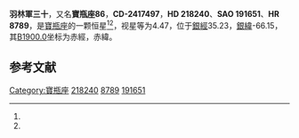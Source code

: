 {{Starbox begin
| name = 羽林軍三十
}}
{{Starbox observe
| epoch = [[J2000.0|J2000.0]]
| constell = [[寶瓶座|寶瓶座]]<ref name=SIMBAD>{{cite web
 | url=http://simbad.u-strasbg.fr/simbad/sim-id?Ident=HR+8789
 | title =Pulsating variable Star
 | publisher=Centre de Données astronomiques de Strasbourg
 | work=SIMBAD
 | accessdate=2012-07-13}}</ref><ref name=DATA>{{cite web
 | url=http://vizier.u-strasbg.fr/viz-bin/VizieR-5?-out.add=.&-source=5050&-corr=PK=HR&-out.max=9999&HR=8789
 | title=VizieR Detailed Page
 | accessdate=2012-07-13
 | archive-date=2016-03-05
 | archive-url=https://web.archive.org/web/20160305030452/http://vizier.u-strasbg.fr/viz-bin/VizieR-5?-out.add=.&-source=5050&-corr=PK=HR&-out.max=9999&HR=8789
 | dead-url=no
 }}</ref>
| 星官 = [[羽林軍_(星官)|羽林軍 (星官)]] [[室宿|室宿]]
| ra = {{RA|23|6|40.9}}<ref name=SIMBAD /><ref name=DATA />
| dec = {{DEC|-23|44|35}}<ref name=SIMBAD /><ref name=DATA />
| appmag_v = 4.47<ref name=SIMBAD /><ref name=DATA />
}}
{{Starbox character
| class = G9III<ref name=SIMBAD /><ref name=DATA />
| b-v = 0.9<ref name=SIMBAD /><ref name=DATA />
| u-b = 0.58<ref name=SIMBAD /><ref name=DATA />
| r-i = 0.49<ref name=SIMBAD /><ref name=DATA />
| variable = 
}}
{{Starbox astrometry
| radial_v = 0.58
| prop_mo_ra = 15
| parallax = 0.028
| p_error = 
}}
{{Starbox catalog
| names =CD-2417497，[[SAO星表|SAO]] 191651，[[HD星表|HD]] 218240，[[HR星表|HR]] 8789}}
{{Starbox reference |Simbad=HR+8789}}
{{Starbox end}}

'''羽林軍三十'''，又名'''寶瓶座86'''，'''CD-2417497'''，'''HD 218240'''、'''SAO 191651'''、'''HR 8789'''，是[[寶瓶座|寶瓶座]]的一颗恒星<ref name=SIMBAD /><ref name=DATA />，视星等为4.47，位于[[銀道座標系|銀經]]35.23，[[銀道座標系|銀緯]]-66.15，其[[B1900.0|B1900.0]]坐标为赤經{{RA|23|1|18.6}}，赤緯{{DEC|-24|-66.15|0}}。

== 参考文献 ==
{{reflist}}

{{star-stub}}

{{寶瓶座恒星}}
[[Category:寶瓶座|Category:寶瓶座]]
[[Category:HD和HDE天體|218240]]
[[Category:HR天體|8789]]
[[Category:SAO天體|191651]]